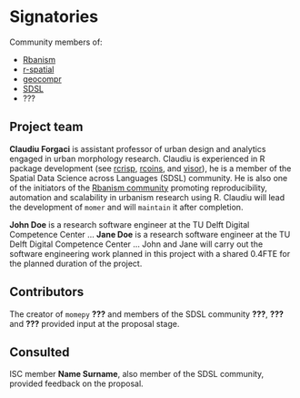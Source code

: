 # Signatories
<!--
This section provides the ISC with a view of the support received from
the community for a proposal. Acceptance isn't predicated on
popularity but community acceptance is important. Willingness to
accept outside input is also a good marker for project delivery.

An optional section would be for R-Core signatories where changes to R
are proposed.
-->

Community members of:

- [Rbanism](https://rbanism.org/)
- [r-spatial](https://r-spatial.org/)
- [geocompr](https://r.geocompx.org/)
- [SDSL](https://spatial-data-science.github.io/)
- ???

## Project team
<!--
Who are the people responsible for actually delivering the project if
the proposal gets accepted and are already signed up and rearing to
go? Briefly describe all participants and the skills they will bring
to the project.
-->

**Claudiu Forgaci** is assistant professor of urban design and analytics engaged
in urban morphology research. Claudiu is experienced in R package development
(see [rcrisp](https://github.com/CityRiverSpaces/rcrisp),
[rcoins](https://github.com/CityRiverSpaces/rcoins), and [visor](https://github.com/CityRiverSpaces/visor)),
he is a member of the Spatial Data Science across Languages (SDSL) community.
He is also one of the initiators of the [Rbanism community](https://rbanism.org/)
promoting reproducibility, automation and scalability in urbanism research
using R. Claudiu will lead the development of `momer` and will `maintain` it
after completion.

**John Doe** is a research software engineer at the TU Delft Digital Competence
Center ... 
**Jane Doe** is a research software engineer at the TU Delft Digital Competence
Center ... 
John and Jane will carry out the software engineering work planned in this
project with a shared 0.4FTE for the planned duration of the project.


## Contributors
<!--
Who are the people who have actively helped with this proposal but
won't necessarily be on the core project team later?
-->

The creator of `momepy` **???** and members of the SDSL community
**???**, **???** and **???** provided input at the proposal stage.
<!--TODO specify content of active help-->

## Consulted
<!--
Who has been given the opportunity to provide feedback on the
proposal? This should include any R Consortium & ISC members who the
proposal has been discussed with.
-->

ISC member **Name Surname**<!--**Josiah Parry**--><!--TODO to be contacted-->, also member of the SDSL community, provided
feedback on the proposal. <!--TODO specify content of feedback-->

